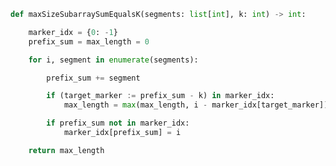 ```python meta="source=problems/325-maximum-size-subarray-sum-equals-k/solution.py"
def maxSizeSubarraySumEqualsK(segments: list[int], k: int) -> int:

    marker_idx = {0: -1}
    prefix_sum = max_length = 0

    for i, segment in enumerate(segments):

        prefix_sum += segment

        if (target_marker := prefix_sum - k) in marker_idx:
            max_length = max(max_length, i - marker_idx[target_marker])

        if prefix_sum not in marker_idx:
            marker_idx[prefix_sum] = i

    return max_length
```